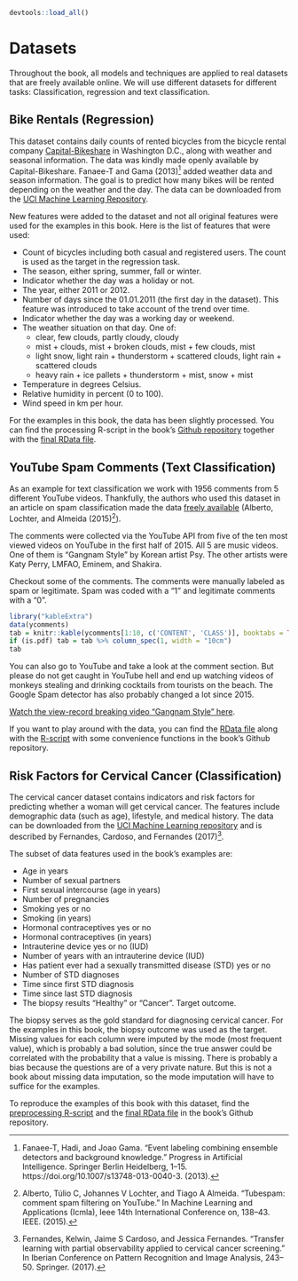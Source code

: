 ```r
devtools::load_all()
```


# Datasets {#data}

Throughout the book, all models and techniques are applied to real datasets that are freely available online.
We will use different datasets for different tasks:
Classification, regression and text classification.

## Bike Rentals (Regression) {#bike-data}
This dataset contains daily counts of rented bicycles from the bicycle rental company [Capital-Bikeshare](https://www.capitalbikeshare.com/) in Washington D.C., along with weather and seasonal information.
The data was kindly made openly available by Capital-Bikeshare.
Fanaee-T and Gama (2013)[^Fanaee] added weather data and season information.
The goal is to predict how many bikes will be rented depending on the weather and the day.
The data can be downloaded from the [UCI Machine Learning Repository](http://archive.ics.uci.edu/ml/datasets/Bike+Sharing+Dataset).


New features were added to the dataset and not all original features were used for the examples in this book.
Here is the list of features that were used:

- Count of bicycles including both casual and registered users.
The count is used as the target in the regression task.
- The season, either spring, summer, fall or winter.
- Indicator whether the day was a holiday or not.
- The year, either 2011 or 2012.
- Number of days since the 01.01.2011 (the first day in the dataset).
This feature was introduced to take account of the trend over time.
- Indicator whether the day was a working day or weekend.
- The weather situation on that day. One of:
    - clear, few clouds, partly cloudy, cloudy
    - mist + clouds, mist + broken clouds, mist + few clouds, mist
    - light snow, light rain + thunderstorm + scattered clouds, light rain + scattered clouds
    - heavy rain + ice pallets + thunderstorm + mist, snow + mist
- Temperature in degrees Celsius.
- Relative humidity in percent (0 to 100).
- Wind speed in km per hour.


For the examples in this book, the data has been slightly processed.
You can find the processing R-script in the book's [Github repository](https://github.com/christophM/interpretable-ml-book/blob/master/R/get-bike-sharing-dataset.R) together with the [final RData file](https://github.com/christophM/interpretable-ml-book/blob/master/data/bike.RData).


<!--{pagebreak}-->

## YouTube Spam Comments (Text Classification) {#spam-data}
As an example for text classification we work with 1956 comments from 5 different YouTube videos.
Thankfully, the authors who used this dataset in an article on spam classification made the data  [freely available](https://archive.ics.uci.edu/ml/datasets/YouTube+Spam+Collection) (Alberto, Lochter, and Almeida (2015)[^Alberto]).

The comments were collected via the YouTube API from five of the ten most viewed videos on YouTube in the first half of 2015. 
All 5 are music videos.
One of them is "Gangnam Style" by Korean artist Psy. 
The other artists were Katy Perry, LMFAO, Eminem, and Shakira.


Checkout some of the comments. 
The comments were manually labeled as spam or legitimate.
Spam was coded with a "1" and legitimate comments with a "0".

```r
library("kableExtra")
data(ycomments)
tab = knitr::kable(ycomments[1:10, c('CONTENT', 'CLASS')], booktabs = TRUE, caption = "Sample of comments from the YouTube Spam dataset")
if (is.pdf) tab = tab %>% column_spec(1, width = "10cm")
tab
```

You can also go to YouTube and take a look at the comment section.
But please do not get caught in YouTube hell and end up watching videos of monkeys stealing and drinking cocktails from tourists on the beach.
The Google Spam detector has also probably changed a lot since 2015.

[Watch the view-record breaking video "Gangnam Style" here](https://www.youtube.com/watch?v=9bZkp7q19f0&feature=player_embedded).

If you want to play around with the data, you can find the [RData file](https://github.com/christophM/interpretable-ml-book/blob/master/data/ycomments.RData) along with the [R-script](https://github.com/christophM/interpretable-ml-book/blob/master/R/get-SpamTube-dataset.R) with some convenience functions in the book's Github repository.

<!--{pagebreak}-->

## Risk Factors for Cervical Cancer (Classification) {#cervical}

The cervical cancer dataset contains indicators and risk factors for predicting whether a woman will get cervical cancer.
The features include demographic data (such as age), lifestyle, and medical history.
The data can be downloaded from the [UCI Machine Learning repository](https://archive.ics.uci.edu/ml/datasets/Cervical+cancer+%28Risk+Factors%29) and is described by Fernandes, Cardoso, and Fernandes (2017)[^Fernandes].

The subset of data features used in the book's examples are:

- Age in years
- Number of sexual partners
- First sexual intercourse (age in years)
- Number of pregnancies
- Smoking yes or no
- Smoking (in years)
- Hormonal contraceptives yes or no
- Hormonal contraceptives (in years)
- Intrauterine device yes or no (IUD)
- Number of years with an intrauterine device (IUD)
- Has patient ever had a sexually transmitted disease (STD) yes or no
- Number of STD diagnoses
- Time since first STD diagnosis
- Time since last STD diagnosis
- The biopsy results "Healthy" or "Cancer". Target outcome.

The biopsy serves as the gold standard for diagnosing cervical cancer.
For the examples in this book, the biopsy outcome was used as the target.
Missing values for each column were imputed by the mode (most frequent value), which is probably a bad solution, since the true answer could be correlated with the probability that a value is missing.
There is probably a bias because the questions are of a very private nature.
But this is not a book about missing data imputation, so the mode imputation will have to suffice for the examples.

To reproduce the examples of this book with this dataset, find the
[preprocessing R-script](https://github.com/christophM/interpretable-ml-book/blob/master/R/get-cervical-cancer-dataset.R) and the 
[final RData file](https://github.com/christophM/interpretable-ml-book/blob/master/data/cervical.RData) in the book's Github repository.

[^Fanaee]: Fanaee-T, Hadi, and Joao Gama. "Event labeling combining ensemble detectors and background knowledge." Progress in Artificial Intelligence. Springer Berlin Heidelberg, 1–15. https://doi.org/10.1007/s13748-013-0040-3. (2013).

[^Alberto]: Alberto, Túlio C, Johannes V Lochter, and Tiago A Almeida. "Tubespam: comment spam filtering on YouTube." In Machine Learning and Applications (Icmla), Ieee 14th International Conference on, 138–43. IEEE. (2015).

[^Fernandes]: Fernandes, Kelwin, Jaime S Cardoso, and Jessica Fernandes. "Transfer learning with partial observability applied to cervical cancer screening." In Iberian Conference on Pattern Recognition and Image Analysis, 243–50. Springer. (2017).
